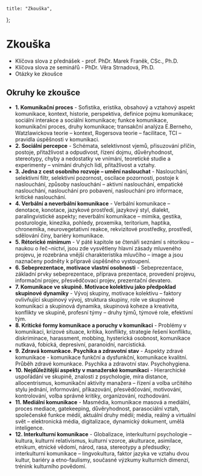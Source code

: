 
    title: "Zkouška",
};

# Zkouška

- <Link href="/doc/psy2_klicova_slova_franek.pdf" file>Klíčova slova z přednášek - prof. PhDr. Marek Franěk, CSc., Ph.D.</Link>
- <Link href="/doc/psy2_klicova_slova.pdf" file>Klíčova slova ze seminářů - PhDr. Věra Strnadová, Ph.D.</Link>
- <Link href="/doc/psy2_okruhy.pdf" file>Otázky ke zkoušce</Link>

## Okruhy ke zkoušce

- **1. Komunikační proces** - Sofistika, eristika, obsahový a vztahový aspekt komunikace, kontext, historie, perspektiva, definice pojmu komunikace; sociální interakce a sociální komunikace; funkce komunikace, komunikační proces, druhy komunikace; transakční analýza E.Berneho, Watzlawickova teorie – kontext, Rogersova teorie – facilitace, TCI – pravidla úspěšnosti v komunikaci.
- **2. Sociální percepce** - Schémata, selektivnost vjemů, přisuzování příčin, postoje, přitažlivost a odpudivost, řízení dojmu, důvěryhodnost, stereotypy, chyby a nedostatky ve vnímání, teoretické studie a experimenty – vnímání druhých lidí, přitažlivost a vztahy.
- **3. Jedna z cest osobního rozvoje – umění naslouchat** - Naslouchání, selektivní filtr, selektivní pozornost, oscilace pozornosti, postoje k naslouchání, způsoby naslouchání – aktivní naslouchání, empatické naslouchání, naslouchání pro pobavení, naslouchání pro informace, kritické naslouchání.
- **4. Verbální a neverbální komunikace** - Verbální komunikace – denotace, konotace, jazykové prostředí, jazykový styl, dialekt, paralingvistické aspekty; neverbální komunikace – mimika, gestika, posturologie, kinezika, pohledy, proxemika, teritorium, haptika, chronemika, neurovegetativní reakce, rekvizitové prostředky, prostředí, sdělování činy, bariéry komunikace.
- **5. Rétorické minimum** - V páté kapitole se čtenáři seznámí s rétorikou – naukou o řeč¬nictví, jsou zde vysvětleny hlavní zásady mluveného projevu, je rozebrána vnější charakteristika mluvčího – image a jsou naznačeny podněty k přípravě úspěšného vystoupení.
- **6. Sebeprezentace, motivace vlastní osobnosti** - Sebeprezentace, základní prvky sebeprezentace, příprava prezentace, provedení projevu, informační projev, přesvědčovací projev, prezentační devatero.
- **7. Komunikace ve skupině. Motivace kolektivu jako předpoklad skupinové dynamiky** - Vývoj skupiny, motivace kolektivu – faktory ovlivňující skupinový vývoj, struktura skupiny, role ve skupinové komunikaci a skupinová dynamika, skupinová koheze a kreativita, konflikty ve skupině, profesní týmy – druhy týmů, týmové role, efektivní tým.
- **8. Kritické formy komunikace a poruchy v komunikaci** - Problémy v komunikaci, krizové situace, kritika, konflikty, strategie řešení konfliktu, diskriminace, harassment, mobbing, hysterická osobnost, komunikace nutkavá, fobická, depresivní, paranoidní, narcistická.
- **9. Zdravá komunkace. Psychika a zdravotní stav** - Aspekty zdravé komunikace - komunikace funkční a dysfunkční, komunikace kvalitní. Průběh zdravé komunkace. Psychika a zdravotní stav. Psychohygiena.
- **10. Nejdůležitější aspekty v manažerské komunikaci** - Hierarchické uspořádání ve skupině, znalosti z psychologie, míra distance, allocentrismus, komunikační aktivity manažera – řízení a volba určitého stylu jednání, informování, přikazování, přesvědčování, motivování, kontrolování, volba správné kritiky, organizování, rozhodování.
- **11. Mediální komunikace** - Masmédia, komunikace masová a mediální, proces mediace, gatekeeping, důvěryhodnost, parasociální vztah, společenské funkce médií, aktuální druhy médií; média, reálný a virtuální svět – elektronická média, digitalizace, dynamický dokument, umělá inteligence.
- **12. Interkulturní komunikace** - Globalizace, interkulturní psychologie – kultura, kulturní relativismus, kulturní vzorce, akulturace, asimilace, etnikum, etnické vědomí, národ, rasa, stereotypy a předsudky; interkulturní komunikace – lingvokultura, faktor jazyka ve vztahu dvou kultur, bariéry a etno-faulismy, současné výzkumy kulturních dimenzí, trénink kulturního povědomí.